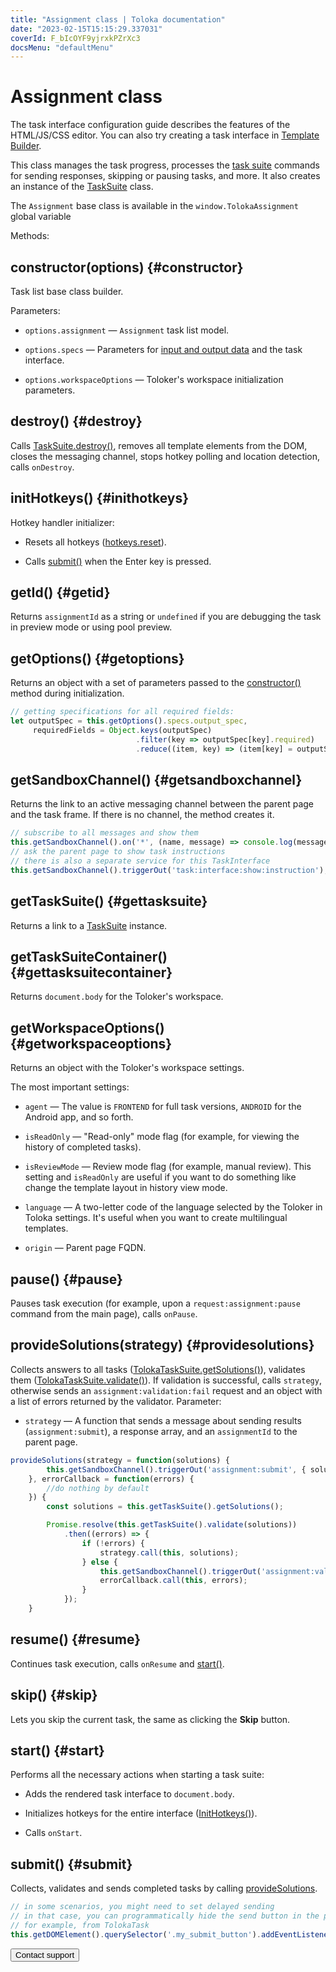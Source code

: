 ```yaml
---
title: "Assignment class | Toloka documentation"
date: "2023-02-15T15:15:29.337031"
coverId: F_bIcOYF9yjrxkPZrXc3
docsMenu: "defaultMenu"
---
```



# Assignment class

<Note mode="note" title="Note">

The task interface configuration guide describes the features of the HTML/JS/CSS editor. You can also try creating a task interface in [Template Builder](/docs/template-builder/).

</Note>

This class manages the task progress, processes the [task suite](/docs/glossary#task-suite) commands for sending responses, skipping or pausing tasks, and more. It also creates an instance of the [TaskSuite](/docs/guide/tasksuite) class.

The `Assignment` base class is available in the `window.TolokaAssignment` global variable

Methods:

## constructor(options) {#constructor}

Task list base class builder.

Parameters:

- `options.assignment` — `Assignment` task list model.

- `options.specs` — Parameters for [input and output data](/docs/glossary#input-output-data) and the task interface.

- `options.workspaceOptions` — Toloker's workspace initialization parameters.

## destroy() {#destroy}

Calls [TaskSuite.destroy()](/docs/guide/tasksuite#destroy), removes all template elements from the DOM, closes the messaging channel, stops hotkey polling and location detection, calls `onDestroy`.

## initHotkeys() {#inithotkeys}

Hotkey handler initializer:

- Resets all hotkeys ([hotkeys.reset](/docs/guide/services#reset)).

- Calls [submit()](#submit) when the Enter key is pressed.

## getId() {#getid}

Returns `assignmentId` as a string or `undefined` if you are debugging the task in preview mode or using pool preview.

## getOptions() {#getoptions}

Returns an object with a set of parameters passed to the [constructor()](#constructor) method during initialization.

<Cut title="Example">

```javascript
// getting specifications for all required fields:
let outputSpec = this.getOptions().specs.output_spec,
     requiredFields = Object.keys(outputSpec)
                            .filter(key => outputSpec[key].required)
                            .reduce((item, key) => (item[key] = outputSpec[key], item), {});
```

</Cut>

## getSandboxChannel() {#getsandboxchannel}

Returns the link to an active messaging channel between the parent page and the task frame. If there is no channel, the method creates it.

<Cut title="Example">

```javascript
// subscribe to all messages and show them
this.getSandboxChannel().on('*', (name, message) => console.log(message));
// ask the parent page to show task instructions
// there is also a separate service for this TaskInterface
this.getSandboxChannel().triggerOut('task:interface:show:instruction');
```

</Cut>

## getTaskSuite() {#gettasksuite}

Returns a link to a [TaskSuite](/docs/guide/tasksuite) instance.

## getTaskSuiteContainer() {#gettasksuitecontainer}

Returns `document.body` for the Toloker's workspace.

## getWorkspaceOptions() {#getworkspaceoptions}

Returns an object with the Toloker's workspace settings.

The most important settings:

- `agent` — The value is `FRONTEND` for full task versions, `ANDROID` for the Android app, and so forth.

- `isReadOnly` — "Read-only" mode flag (for example, for viewing the history of completed tasks).

- `isReviewMode` — Review mode flag (for example, manual review). This setting and `isReadOnly` are useful if you want to do something like change the template layout in history view mode.

- `language` — A two-letter code of the language selected by the Toloker in Toloka settings. It's useful when you want to create multilingual templates.

- `origin` — Parent page FQDN.

## pause() {#pause}

Pauses task execution (for example, upon a `request:assignment:pause` command from the main page), calls `onPause`.

## provideSolutions(strategy) {#providesolutions}

Collects answers to all tasks ([TolokaTaskSuite.getSolutions()](/docs/guide/tasksuite#getSolutions)), validates them ([TolokaTaskSuite.validate()](/docs/guide/tasksuite#validate)). If validation is successful, calls `strategy`, otherwise sends an `assignment:validation:fail` request and an object with a list of errors returned by the validator. Parameter:

- `strategy` — A function that sends a message about sending results (`assignment:submit`), a response array, and an `assignmentId` to the parent page.

<Cut title="Example">

```javascript
provideSolutions(strategy = function(solutions) {
        this.getSandboxChannel().triggerOut('assignment:submit', { solutions, assignmentId: this.getId() });
    }, errorCallback = function(errors) {
        //do nothing by default
    }) {
        const solutions = this.getTaskSuite().getSolutions();

        Promise.resolve(this.getTaskSuite().validate(solutions))
            .then((errors) => {
                if (!errors) {
                    strategy.call(this, solutions);
                } else {
                    this.getSandboxChannel().triggerOut('assignment:validation:fail', errors);
                    errorCallback.call(this, errors);
                }
            });
    }
```

</Cut>

## resume() {#resume}

Continues task execution, calls `onResume` and [start()](#start).

## skip() {#skip}

Lets you skip the current task, the same as clicking the **Skip** button.

## start() {#start}

Performs all the necessary actions when starting a task suite:

- Adds the rendered task interface to `document.body`.

- Initializes hotkeys for the entire interface ([InitHotkeys()](#inithotkeys)).

- Calls `onStart`.

## submit() {#submit}

Collects, validates and sends completed tasks by calling [provideSolutions](#providesolutions).

<Cut title="Example">

```javascript
// in some scenarios, you might need to set delayed sending
// in that case, you can programmatically hide the send button in the project settings
// for example, from TolokaTask
this.getDOMElement().querySelector('.my_submit_button').addEventListener('click', (event) => this.getAssignment().submit());
```

</Cut>

<Button themeColor="light" view="default" size="l" type="link" url="/docs/guide/troubleshooting/support?form-source=guide-js-assignment">Contact support</Button>
